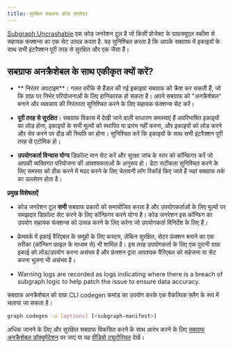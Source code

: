 ```yaml
---
title: सुरक्षित सबग्राफ कोड जेनरेटर
---
```


[Subgraph Uncrashable](https://float-capital.github.io/float-subgraph-uncrashable/) एक कोड जनरेशन टूल है जो किसी प्रोजेक्ट के ग्राफ़क्यूएल स्कीमा से सहायक फंक्शन्स का एक सेट उत्पन्न करता है. यह सुनिश्चित करता है कि आपके सबग्राफ में इकाइयों के साथ सभी इंटरैक्शन पूरी तरह से सुरक्षित और एक जैसा हैं।

## सबग्राफ अनक्रैशेबल के साथ एकीकृत क्यों करें?

- ** निरंतर अपटाइम**। गलत तरीके से हैंडल की गई इकाइयां सबग्राफ को क्रैश कर सकती हैं, जो कि ग्राफ़ पर निर्भर परियोजनाओं के लिए हानिकारक हो सकता है। अपने सबग्राफ को "अनक्रैशेबल" बनाने और व्यवसाय की निरंतरता सुनिश्चित करने के लिए सहायक फंक्शन्स सेट करें।

- **पूरी तरह से सुरक्षित**। सबग्राफ विकास में देखी जाने वाली साधारण समस्याएं हैं अपरिभाषित इकाइयों का लोड होना, इकाइयों के सभी मूल्यों को स्थापित या प्रारंभ नहीं करना, और इकाइयों को लोड करने और सेव करने पर दौड़ की स्थिति का होना। सुनिश्चित करें कि इकाइयों के साथ सभी इंटरैक्शन पूरी तरह से एटोमिक हो।

- **उपयोगकर्ता विन्यास योग्य** डिफ़ॉल्ट मान सेट करें और सुरक्षा जांच के स्तर को कॉन्फ़िगर करें जो आपकी व्यक्तिगत परियोजना की आवश्यकताओं के अनुरूप हो। डेटा सटीकता सुनिश्चित करने के लिए समस्या को ठीक करने में मदद करने के लिए चेतावनी लॉग रिकॉर्ड किए जाते हैं जहां सबग्राफ तर्क का उल्लंघन होता है।

**प्रमुख विशेषताऐं**

- कोड जनरेशन टूल **सभी** सबग्राफ प्रकारों को समायोजित करता है और उपयोगकर्ताओं के लिए मूल्यों पर समझदार डिफ़ॉल्ट सेट करने के लिए कॉन्फ़िगर करने योग्य है। कोड जनरेशन इस कॉन्फिग का उपयोग सहायक फंक्शन्स को उत्पन्न करने के लिए करेगा जो उपयोगकर्ता विनिर्देश के लिए हैं।

- फ्रेमवर्क में इकाई वैरिएबल के समूहों के लिए कस्टम, लेकिन सुरक्षित, सेटर फ़ंक्शन बनाने का एक तरीका (कॉन्फिग फ़ाइल के माध्यम से) भी शामिल है। इस तरह उपयोगकर्ता के लिए एक पुरानी ग्राफ़ इकाई को लोड/उपयोग करना असंभव है और फ़ंक्शन द्वारा आवश्यक वैरिएबल को सहेजना या सेट करना भूलना भी असंभव है।

- Warning logs are recorded as logs indicating where there is a breach of subgraph logic to help patch the issue to ensure data accuracy.

सबग्राफ अनक्रैशेबल को ग्राफ़ CLI codegen कमांड का उपयोग करके एक वैकल्पिक फ़्लैग के रूप में चलाया जा सकता है।

```sh
graph codegen -u [options] [<subgraph-manifest>]
```

अधिक जानने के लिए और सुरक्षित सबग्राफ विकसित करने के साथ आरंभ करने के लिए [सबग्राफ अनक्रैशेबल डॉक्यूमेंटेशन](https://float-capital.github.io/float-subgraph-uncrashable/docs/) पर जाएं या यह [वीडियो ट्यूटोरियल](https://float-capital.github.io/float-subgraph-uncrashable/docs/tutorial) देखें।
